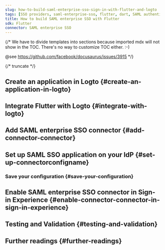 ```yaml
---
slug: how-to-build-saml-enterprise-sso-sign-in-with-flutter-and-logto
tags: [SSO providers, saml-enterprise-sso, flutter, dart, SAML authentication, enterprise login, SSO login]
title: How to build SAML enterprise SSO with Flutter
sdk: Flutter
connector: SAML enterprise SSO
---
```


{/*
  We have to divide templates into sections because imported mdx will not show in the TOC.
  There's no way to customize TOC either. :-)

  @see https://github.com/facebook/docusaurus/issues/3915
*/}




{/* truncate */}

<Intro connector={connector} sdk="Flutter" link="https://flutter.dev" />

## Create an application in Logto \{#create-an-application-in-logto}

<CreateApplication type="Native app" framework="Flutter" />

## Integrate Flutter with Logto \{#integrate-with-logto}

<FrameworkGuide />

## Add SAML enterprise SSO connector \{#add-connector-connector}

<AddSsoConnector framework="Flutter" />

## Set up SAML SSO application on your IdP \{#set-up-connectorconfigname}

<ConnectorGuide />

### Save your configuration \{#save-your-configuration}

<SaveYourConfiguration connector={connector} />

## Enable SAML enterprise SSO connector in Sign-in Experience \{#enable-connector-connector-in-sign-in-experience}

<EnableSsoConnector />

## Testing and Validation \{#testing-and-validation}

<TestingAndValidation connector={connector} sdk="Flutter" />

## Further readings \{#further-readings}

<FurtherReadings />
